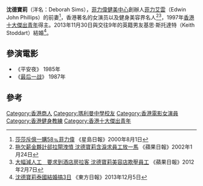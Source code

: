 '''沈德寶莉'''（{{bd|}}洋名：Deborah Sims），[[菲力偉健美中心|菲力偉健美中心]]創辦人[[菲力艾雲|菲力艾雲]]（Edwin John Phillips）的前妻<ref>[http://std.stheadline.com/archive/fullstory.asp?andor=or&year1=2000&month1=8&day1=1&year2=2000&month2=8&day2=1&category=all&id=20000801d09&keyword1=&keyword2= 莎莎斥億一購58﹪菲力偉] {{Wayback|url=http://std.stheadline.com/archive/fullstory.asp?andor=or&year1=2000&month1=8&day1=1&year2=2000&month2=8&day2=1&category=all&id=20000801d09&keyword1=&keyword2= |date=20160304193819 }}《星島日報》2000年8月1日</ref>，香港著名的女演员以及健身美容界名人<ref>[http://hk.apple.nextmedia.com/entertainment/art/20020124/2393213 拖欠薪金夥計郤拉閘洩憤 沈德寶莉含淚求員工放一馬] {{Wayback|url=http://hk.apple.nextmedia.com/entertainment/art/20020124/2393213 |date=20140202163542 }}《蘋果日報》2002年1月24日</ref><ref>[http://hk.apple.nextmedia.com/news/art/20120207/16048434 大幅減人工　要求到酒店房拉客 沈德寶莉美容店欺壓員工] {{Wayback|url=http://hk.apple.nextmedia.com/news/art/20120207/16048434 |date=20140202163545 }}《蘋果日報》2012年2月7日</ref>，1997年[[香港十大傑出青年|香港十大傑出青年]]得主。2013年11月30日與交往9年的英籍男友基思·斯托達特（Keith Stoddart）結婚<ref>[http://orientaldaily.on.cc/cnt/entertainment/20131205/00282_071.html 沈德寶莉泰國結婚搞3日] {{Wayback|url=http://orientaldaily.on.cc/cnt/entertainment/20131205/00282_071.html |date=20131208152806 }}《東方日報》2013年12月5日</ref>。

==參演電影==
* 《平安夜》 1985年　 
* 《[[最后一战|最后一战]]》 1987年　

==參考==
{{reflist}}

[[Category:香港商人|Category:香港商人]]
[[Category:瑪利曼中學校友|Category:瑪利曼中學校友]]
[[Category:香港電影女演員|Category:香港電影女演員]]
[[Category:香港健身教練|Category:香港健身教練]]
[[Category:香港十大傑出青年|Category:香港十大傑出青年]]